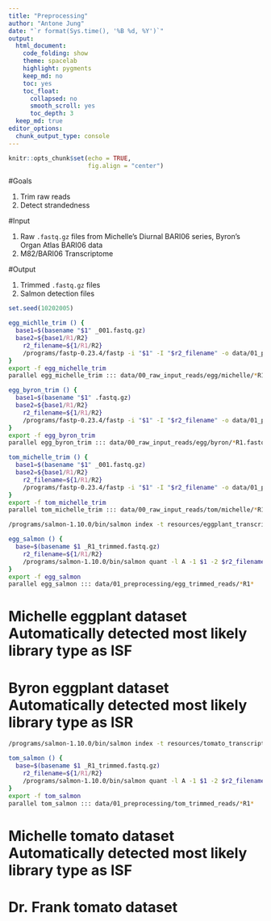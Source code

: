 ```yaml
---
title: "Preprocessing"
author: "Antone Jung"
date: "`r format(Sys.time(), '%B %d, %Y')`"
output:
  html_document: 
    code_folding: show
    theme: spacelab
    highlight: pygments
    keep_md: no
    toc: yes
    toc_float:
      collapsed: no
      smooth_scroll: yes
      toc_depth: 3
  keep_md: true  
editor_options: 
  chunk_output_type: console
---
```



```r
knitr::opts_chunk$set(echo = TRUE,
                      fig.align = "center")
```

#Goals

1. Trim raw reads
2. Detect strandedness

#Input

1. Raw `.fastq.gz` files from Michelle's Diurnal BARI06 series, Byron's Organ Atlas BARI06 data
2. M82/BARI06 Transcriptome

#Output

1. Trimmed `.fastq.gz` files
2. Salmon detection files

```r
set.seed(10202005)
```

```bash
egg_michlle_trim () {
  base1=$(basename "$1" _001.fastq.gz)
  base2=${base1/R1/R2}
	r2_filename=${1/R1/R2}
	/programs/fastp-0.23.4/fastp -i "$1" -I "$r2_filename" -o data/01_preprocessing/egg_trimmed_reads/${base1}"_trimmed.fastq.gz" -O data/01_preprocessing/egg_trimmed_reads/${base2}"_trimmed.fastq.gz" -h data/01_preprocessing/egg_fastp_reports/byron/${base1}.html -j /dev/null --thread 16
}
export -f egg_michelle_trim
parallel egg_michelle_trim ::: data/00_raw_input_reads/egg/michelle/*R1.fastq.gz

egg_byron_trim () {
  base1=$(basename "$1" .fastq.gz)
  base2=${base1/R1/R2}
	r2_filename=${1/R1/R2}
	/programs/fastp-0.23.4/fastp -i "$1" -I "$r2_filename" -o data/01_preprocessing/egg_trimmed_reads/${base1}"_trimmed.fastq.gz" -O data/01_preprocessing/egg_trimmed_reads/${base2}"_trimmed.fastq.gz" -h data/01_preprocessing/egg_fastp_reports/byron/${base1}.html -j /dev/null --thread 16
}
export -f egg_byron_trim
parallel egg_byron_trim ::: data/00_raw_input_reads/egg/byron/*R1.fastq.gz
```

```bash
tom_michelle_trim () {
  base1=$(basename "$1" _001.fastq.gz)
  base2=${base1/R1/R2}
	r2_filename=${1/R1/R2}
	/programs/fastp-0.23.4/fastp -i "$1" -I "$r2_filename" -o data/01_preprocessing/tom_trimmed_reads/${base1}"_trimmed.fastq.gz" -O data/01_preprocessing/tom_trimmed_reads/${base2}"_trimmed.fastq.gz" -h data/01_preprocessing/tom_fastp_reports/michelle/${base1}.html -j /dev/null --thread 24
}
export -f tom_michelle_trim
parallel tom_michelle_trim ::: data/00_raw_input_reads/tom/michelle/*R1_001.fastq.gz
```

```bash
/programs/salmon-1.10.0/bin/salmon index -t resources/eggplant_transcriptome.fasta -i resources/egg_salmon_index

egg_salmon () {
  base=$(basename $1 _R1_trimmed.fastq.gz)
	r2_filename=${1/R1/R2}
	/programs/salmon-1.10.0/bin/salmon quant -l A -1 $1 -2 $r2_filename -i resources/egg_salmon_index --validateMappings -o data/01_preprocessing/egg_strand_detection/${base}_quant
}
export -f egg_salmon
parallel egg_salmon ::: data/01_preprocessing/egg_trimmed_reads/*R1*
```

# Michelle eggplant dataset Automatically detected most likely library type as ISF

# Byron eggplant dataset Automatically detected most likely library type as ISR

```bash
/programs/salmon-1.10.0/bin/salmon index -t resources/tomato_transcriptome.fasta -i resources/tom_salmon_index

tom_salmon () {
  base=$(basename $1 _R1_trimmed.fastq.gz)
	r2_filename=${1/R1/R2}
	/programs/salmon-1.10.0/bin/salmon quant -l A -1 $1 -2 $r2_filename -i resources/tom_salmon_index --validateMappings -o data/01_preprocessing/tom_strand_detection/${base}_quant
}
export -f tom_salmon
parallel tom_salmon ::: data/01_preprocessing/tom_trimmed_reads/*R1*
```

# Michelle tomato dataset Automatically detected most likely library type as ISF

# Dr. Frank tomato dataset 